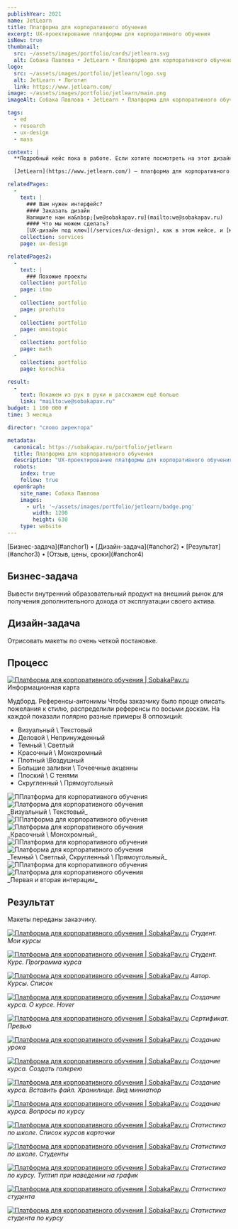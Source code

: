 ```yaml
---
publishYear: 2021
name: JetLearn
title: Платформа для корпоративного обучения
excerpt: UX-проектирование платформы для корпоративного обучения
isNew: true
thumbnail:
  src: ~/assets/images/portfolio/cards/jetlearn.svg
  alt: Собака Павлова • JetLearn • Платформа для корпоративного обучения
logo:
  src: ~/assets/images/portfolio/jetlearn/logo.svg
  alt: JetLearn • Логотип
  link: https://www.jetlearn.com/
image: ~/assets/images/portfolio/jetlearn/main.png
imageAlt: Собака Павлова • JetLearn • Платформа для корпоративного обучения

tags:
  - ed
  - research
  - ux-design
  - mass

context: |
  **Подробный кейс пока в работе. Если хотите посмотреть на этот дизайн в деталях, пишите нам на [we@sobakapav.ru](mailto:we@sobakapav.ru)**

  [JetLearn](https://www.jetlearn.com/) — платформа для корпоративного обучения.

relatedPages:
  -
    text: |
      ### Вам нужен интерфейс?
      #### Заказать дизайн
      Напишите нам на&nbsp;[we@sobakapav.ru](mailto:we@sobakapav.ru) 
      #### Что мы можем сделать?
      [UX-дизайн под ключ](/services/ux-design), как в этом кейсе, и [многое другое](/services). 
    collection: services
    page: ux-design

relatedPages2:
  -
    text: |
      ### Похожие проекты
    collection: portfolio
    page: itmo
  - 
    collection: portfolio
    page: prozhito
  - 
    collection: portfolio
    page: omnitopic
  - 
    collection: portfolio
    page: math
  - 
    collection: portfolio
    page: korochka

result:
  -
    text: Покажем из рук в руки и расскажем ещё больше
    link: "mailto:we@sobakapav.ru"
budget: 1 100 000 ₽
time: 3 месяца

director: "слово директора"

metadata:
  canonical: https://sobakapav.ru/portfolio/jetlearn
  title: Платформа для корпоративного обучения
  description: "UX-проектирование платформы для корпоративного обучения"
  robots:
    index: true
    follow: true
  openGraph:
    site_name: Собака Павлова
    images:
      - url: '~/assets/images/portfolio/jetlearn/badge.png'
        width: 1200
        height: 630
    type: website
---
```


<TOC>
[Бизнес-задача](#anchor1) • [Дизайн-задача](#anchor2) • [Результат](#anchor3) • [Отзыв, цены, сроки](#anchor4)
</TOC>

## <a name="anchor1" />Бизнес-задача

Вывести внутренний образовательный продукт на внешний рынок для получения дополнительного дохода от эксплуатации своего актива.

## <a name="anchor2" />Дизайн-задача

Отрисовать макеты по очень четкой постановке.

## <a name="anchor3" />Процесс

<a href="/images/portfolio/jetlearn/1.png" target="_blank">![Платформа для корпоративного обучения | SobakaPav.ru](~/assets/images/portfolio/jetlearn/1.png)</a>
<emp>Информационная карта</emp>

Мудборд. 
Референсы-антонимы
Чтобы заказчику было проще описать пожелания к стилю, распределили референсы по восьми доскам. На каждой показали полярно разные примеры
8 оппозиций:
- Визуальный \ Текстовый
- Деловой \ Непринужденный
- Темный \ Светлый
- Красочный \ Монохромный
- Плотный \Воздушный
- Большие заливки \ Точеечные акценны
- Плоский \ С тенями
- Скругленный \ Прямоугольный

<div class="flex gap-2 flex-wrap"> <Image src="~/assets/images/portfolio/jetlearn/2.png" alt="ППлатформа для корпоративного обучения" class="min-w-72 grow shrink basis-0"/> <Image src="~/assets/images/portfolio/jetlearn/3.png" alt="Платформа для корпоративного обучения" class="min-w-72 grow shrink basis-0" /></div>
_Визуальный \ Текстовый_

<div class="flex gap-2 flex-wrap"> <Image src="~/assets/images/portfolio/jetlearn/4.png" alt="ППлатформа для корпоративного обучения" class="min-w-72 grow shrink basis-0"/> <Image src="~/assets/images/portfolio/jetlearn/5.png" alt="Платформа для корпоративного обучения" class="min-w-72 grow shrink basis-0" /></div>
_Красочный \ Монохромный_

<div class="flex gap-2 flex-wrap"> <Image src="~/assets/images/portfolio/jetlearn/6.png" alt="ППлатформа для корпоративного обучения" class="min-w-72 grow shrink basis-0"/> <Image src="~/assets/images/portfolio/jetlearn/7.png" alt="Платформа для корпоративного обучения" class="min-w-72 grow shrink basis-0" /></div>
_Темный \ Светлый, Скругленный \ Прямоугольный_

<div class="flex gap-2 flex-wrap"> <Image src="~/assets/images/portfolio/jetlearn/8.png" alt="ППлатформа для корпоративного обучения" class="min-w-72 grow shrink basis-0"/> <Image src="~/assets/images/portfolio/jetlearn/9.png" alt="Платформа для корпоративного обучения" class="min-w-72 grow shrink basis-0" /></div>
_Первая и вторая интерации_

## <a name="anchor4" />Результат

Макеты переданы заказчику.

<a href="/images/portfolio/jetlearn/10.png" target="_blank">![Платформа для корпоративного обучения | SobakaPav.ru](~/assets/images/portfolio/jetlearn/10.png)</a>
<em>Студент. Мои курсы</em>

<a href="/images/portfolio/jetlearn/11.png" target="_blank">![Платформа для корпоративного обучения | SobakaPav.ru](~/assets/images/portfolio/jetlearn/11.png)</a>
<em>Студент. Курс. Программа курса</em>

<a href="/images/portfolio/jetlearn/12.png" target="_blank">![Платформа для корпоративного обучения | SobakaPav.ru](~/assets/images/portfolio/jetlearn/12.png)</a>
<em>Автор. Курсы. Список</em>

<a href="/images/portfolio/jetlearn/13.png" target="_blank">![Платформа для корпоративного обучения | SobakaPav.ru](~/assets/images/portfolio/jetlearn/13.png)</a>
<em>Создание курса. О курсе. Hover</em>

<a href="/images/portfolio/jetlearn/14.png" target="_blank">![Платформа для корпоративного обучения | SobakaPav.ru](~/assets/images/portfolio/jetlearn/14.png)</a>
<em>Сертификат. Превью</em>

<a href="/images/portfolio/jetlearn/15.png" target="_blank">![Платформа для корпоративного обучения | SobakaPav.ru](~/assets/images/portfolio/jetlearn/15.png)</a>
<em>Создание урока</em>

<a href="/images/portfolio/jetlearn/16.png" target="_blank">![Платформа для корпоративного обучения | SobakaPav.ru](~/assets/images/portfolio/jetlearn/16.png)</a>
<em>Создание курса. Создать галерею</em>

<a href="/images/portfolio/jetlearn/17.png" target="_blank">![Платформа для корпоративного обучения | SobakaPav.ru](~/assets/images/portfolio/jetlearn/17.png)</a>
<em>Создание курса. Вставить файл. Хранилище. Вид миниатюр</em>

<a href="/images/portfolio/jetlearn/18.png" target="_blank">![Платформа для корпоративного обучения | SobakaPav.ru](~/assets/images/portfolio/jetlearn/18.png)</a>
<em>Создание курса. Вопросы по курсу</em>

<a href="/images/portfolio/jetlearn/19.png" target="_blank">![Платформа для корпоративного обучения | SobakaPav.ru](~/assets/images/portfolio/jetlearn/19.png)</a>
<em>Статистика по школе. Список курсов карточки</em>

<a href="/images/portfolio/jetlearn/20.png" target="_blank">![Платформа для корпоративного обучения | SobakaPav.ru](~/assets/images/portfolio/jetlearn/20.png)</a>
<em>Статистика по школе. Студенты</em>

<a href="/images/portfolio/jetlearn/21.png" target="_blank">![Платформа для корпоративного обучения | SobakaPav.ru](~/assets/images/portfolio/jetlearn/21.png)</a>
<em>Статистика по курсу. Тултип при наведении на график</em>

<a href="/images/portfolio/jetlearn/22.png" target="_blank">![Платформа для корпоративного обучения | SobakaPav.ru](~/assets/images/portfolio/jetlearn/22.png)</a>
<em>Статистика студента</em>

<a href="/images/portfolio/jetlearn/23.png" target="_blank">![Платформа для корпоративного обучения | SobakaPav.ru](~/assets/images/portfolio/jetlearn/23.png)</a>
<em>Статистика студента по курсу</em>

## <a name="anchor5" />
